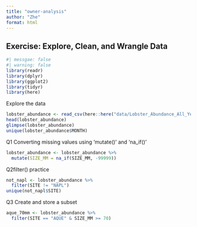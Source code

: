 ```yaml
---
title: "owner-analysis"
author: "Zhe"
format: html
---
```


## Exercise: Explore, Clean, and Wrangle Data
```r
#| messgae: false
#| warning: false 
library(readr)
library(dplyr)
library(ggplot2)
library(tidyr)
library(here)
```

Explore the data
```r
lobster_abundance <- read_csv(here::here("data/Lobster_Abundance_All_Years_20220829.csv"))
head(lobster_abundance)
glimpse(lobster_abundance)
unique(lobster_abundance$MONTH)
```

Q1 Converting missing values using 'mutate()' and 'na_if()'
```r
lobster_abundance <- lobster_abundance %>% 
  mutate(SIZE_MM = na_if(SIZE_MM, -99999))
```
Q2filter() practice
```r
not_napl <- lobster_abundance %>% 
  filter(SITE != "NAPL")
unique(not_napl$SITE)
```
Q3 Create and store a subset 
```r
aque_70mm <- lobster_abundance %>% 
  filter(SITE == "AQUE" & SIZE_MM >= 70)
```








